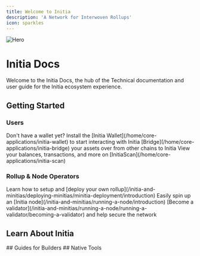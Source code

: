 ```yaml
---
title: Welcome to Initia
description: 'A Network for Interwoven Rollups'
icon: sparkles
---
```


<img
  src="/images/hero.png"
  alt="Hero"
/>

# Initia Docs
Welcome to the Initia Docs, the hub of the Technical documentation and user guide for the Initia ecosystem experience. 

## Getting Started 
### Users
<Steps>
  <Step title="Set Up Your Wallet" icon="wallet">Don't have a wallet yet? Install the [Initia Wallet](/home/core-applications/initia-wallet) to start interacting with Initia</Step> 
  <Step title="Bridge Your Assets" icon="bridge">[Bridge](/home/core-applications/initia-bridge) your assets over from other chains to Initia</Step> 
  <Step title="View Your Account" icon="chart-simple">View your balances, transactions, and more on [InitiaScan](/home/core-applications/initia-scan)</Step> 
</Steps>

### Rollup & Node Operators
<Steps>
  <Step title="Deploy a Rollup" icon="cloud-arrow-up">Learn how to setup and [deploy your own rollup](/initia-and-minitias/deploying-minitias/minitia-deployment/introduction)</Step> 
  <Step title="Run a Node" icon="wrench">Easily spin up an [Initia node](/initia-and-minitias/running-a-node/introduction)</Step> 
  <Step title="Operate a Validator" icon="shield-check">[Become a validator](/initia-and-minitias/running-a-node/running-a-validator/becoming-a-validator) and help secure the network</Step> 
</Steps>

## Learn About Initia
<CardGroup cols={2}>
  <Card title="Initia and Minitias" icon="rocket-launch" href="/home/core-concepts/initia-and-minitias/initia-layer-1"></Card>
  <Card title="Interwoven Stack" icon="waves-sine" href="/home/core-concepts/interwoven-stack/introduction"></Card>
  <Card title="InitiaDEX" icon="swap" href="/home/core-concepts/initiadex"></Card>
  <Card title="Enshrined Liquidity" icon="hand-holding-droplet" href="/home/core-concepts/enshrined-liquidity/introduction"></Card>
  <Card title="Vested Interest Program" icon="award" href="/home/core-concepts/vested-interest-program/introduction"></Card>
</CardGroup>
## Guides for Builders
<CardGroup cols={2}>
  <Card title="Developer Tutorials" href="/developers" icon="computer"></Card>
</CardGroup>
## Native Tools
<CardGroup cols={2}>
  <Card title="Initia App" icon="sparkle" href="https://app.testnet.initia.xyz/"></Card>
  <Card title="Faucet" icon="faucet" href="https://faucet.testnet.initia.xyz/"></Card>
  <Card title="InitiaScan" icon="chart-simple" href="https://scan.testnet.initia.xyz/"></Card>
  <Card title="Initia Wallet" icon="wallet" href="https://chromewebstore.google.com/detail/initia-wallet/ffbceckpkpbcmgiaehlloocglmijnpmp"></Card>
</CardGroup>


